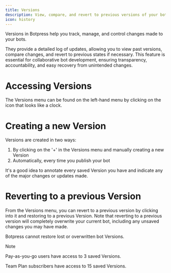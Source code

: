 ```yaml
---
title: Versions
description: View, compare, and revert to previous versions of your bot.
icon: history
---
```


Versions in Botpress help you track, manage, and control changes made to your bots.

They provide a detailed log of updates, allowing you to view past versions, compare changes, and revert to previous states if necessary. This feature is essential for collaborative bot development, ensuring transparency, accountability, and easy recovery from unintended changes.

# Accessing Versions

The Versions menu can be found on the left-hand menu by clicking on the icon that looks like a clock.

# Creating a new Version

Versions are created in two ways:

1. By clicking on the '+' in the Versions menu and manually creating a new Version
2. Automatically, every time you publish your bot

It's a good idea to annotate every saved Version you have and indicate any of the major changes or updates made.

# Reverting to a previous Version

From the Versions menu, you can revert to a previous version by clicking into it and restoring to a previous Version. Note that reverting to a previous version will completely overwrite your current bot, including any unsaved changes you may have made.

Botpress cannot restore lost or overwritten bot Versions.

<Note>
Note

Pay-as-you-go users have access to 3 saved Versions.

Team Plan subscribers have access to 15 saved Versions.
</Note>
